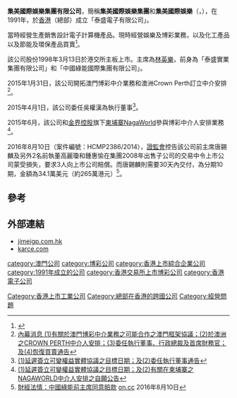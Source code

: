 '''集美國際娛樂集團有限公司'''，簡稱'''集美國際娛樂集團'''和'''集美國際娛樂'''（'''{{lang-en|Jimei International Entertainment Group Limited}}'''，{{hkex|1159}}），在1991年，於[[香港|香港]]（總部）成立「泰盛電子有限公司」。

當時經營生產銷售設計電子計算機產品。現時經營娛樂及博彩業務，以及化工產品以及節能及環保產品買賣<ref>{{Cite web |url=http://www.jimeigp.com.hk/zh-hant/corporate-milestones |title=集美國際娛樂集團有限公司企業里程碑 |access-date=2016-10-21 |archive-url=https://web.archive.org/web/20160903041818/http://www.jimeigp.com.hk/zh-hant/corporate-milestones |archive-date=2016-09-03 |dead-url=yes }}</ref>。

該公司股份1998年3月13日於港交所主板上市。主席為[[林英樂|林英樂]]，前身為「泰盛實業集團有限公司」和「中國綠能國際集團有限公司」。

2015年1月31日，該公司開拓澳門博彩中介業務和澳洲Crown Perth訂立中介安排<ref>[http://jimei.33tech.com/wp-content/uploads/2015/12/LTN20150203042_C.pdf 內幕消息 (1)有關於澳門博彩中介業務之可能合作之澳門框架協議；(2)於澳洲之CROWN PERTH中介人安排；(3)委任執行董事、行政總裁及首席財務官；及(4)恢復買賣通告]</ref>。

2015年4月1日，該公司委任吳權漢為執行董事<ref>[http://jimei.33tech.com/wp-content/uploads/2015/12/LTN201503311430_C.pdf (1)延遲簽立可變權益實體協議之目標日期；及(2)委任執行董事通告]</ref>。

2015年6月，該公司和[[金界控股|金界控股]]旗下[[柬埔寨|柬埔寨]]NagaWorld參與博彩中介人安排業務<ref>[http://jimei.33tech.com/wp-content/uploads/2015/12/LTN201506301270_C.pdf (1)延遲簽立可變權益實體協議之目標日期；及(2)有關在柬埔寨之NAGAWORLD中介人安排之自願公告]</ref>。

2016年8月10日（案件編號：HCMP2386/2014），[[證券及期貨事務監察委員會|證監會]]控告該公司前主席唐錫麟及另外2名前執董高麗瓊和鍾惠愉在集團2008年出售子公司的交易中令上市公司蒙受損失，要求3人向上市公司賠償。而唐錫麟則需要30天內交付，為分期10期，金額為34.1萬美元（約265萬港元）<ref>[http://hk.on.cc/hk/bkn/cnt/finance/20160810/bkn-20160810190026020-0810_00842_001.html 財經法情：中國綠能前主席同意賠款] {{Wayback|url=http://hk.on.cc/hk/bkn/cnt/finance/20160810/bkn-20160810190026020-0810_00842_001.html |date=20160819064405 }}[[on.cc|on.cc]] 2016年8月10日</ref>。

==參考==
{{reflist}}

==外部連結==
*[https://web.archive.org/web/20161102233448/http://www.jimeigp.com.hk/ jimeigp.com.hk]
*[http://www.karce.com karce.com] {{Wayback|url=http://www.karce.com/ |date=20210506071414 }}

[[category:澳門公司|category:澳門公司]]
[[category:博彩公司|category:博彩公司]]
[[category:香港上市綜合企業公司|category:香港上市綜合企業公司]]
[[category:1991年成立的公司|category:1991年成立的公司]]
[[category:香港交易所上市博彩公司|category:香港交易所上市博彩公司]]
[[category:香港電子公司|category:香港電子公司]]
[[Category:香港上市工業公司|Category:香港上市工業公司]]
[[Category:總部在香港的跨國公司|Category:總部在香港的跨國公司]]
[[Category:經營問題|Category:經營問題]]